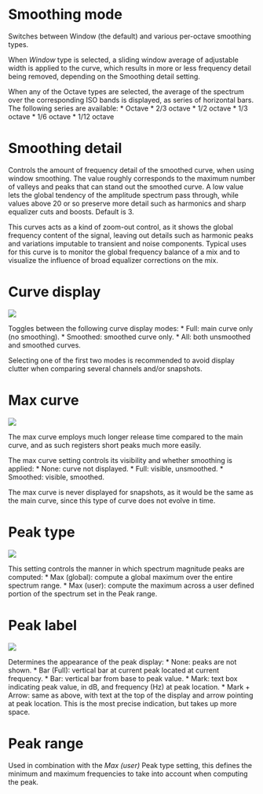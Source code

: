 # Smoothing mode
Switches between Window (the default) and various per-octave smoothing types.

When <i>Window</i> type is selected, a sliding window average of adjustable width is applied to the curve, which results in more or less frequency detail being removed, depending on the Smoothing detail setting.

When any of the Octave types are selected, the average of the spectrum over the corresponding ISO bands is displayed, as series of horizontal bars. The following series are available:
* Octave
* 2/3 octave
* 1/2 octave
* 1/3 octave
* 1/6 octave
* 1/12 octave

# Smoothing detail
Controls the amount of frequency detail of the smoothed curve, when using window smoothing. The value roughly corresponds to the maximum number of valleys and peaks that can stand out the smoothed curve. A low value lets the global tendency of the amplitude spectrum pass through, while values above 20 or so preserve more detail such as harmonics and sharp equalizer cuts and boosts. Default is 3.

:::{.callout-note}
This curves acts as a kind of zoom-out control, as it shows the global frequency content of the signal, leaving out details such as harmonic peaks and variations imputable to transient and noise components. Typical uses for this curve is to monitor the global frequency balance of a mix and to visualize the influence of broad equalizer corrections on the mix.
:::

# Curve display
![](https://media.githubusercontent.com/media/FLUX-SE/doc_images/main/Analyzer/Spectrum/CurveDisplay.png)

Toggles between the following curve display modes:
* Full: main curve only (no smoothing).
* Smoothed: smoothed curve only.
* All: both unsmoothed and smoothed curves.

:::{.callout-note}
Selecting one of the first two modes is recommended to avoid display clutter when comparing several channels and/or snapshots.
:::

# Max curve
![](https://media.githubusercontent.com/media/FLUX-SE/doc_images/main/Analyzer/Spectrum/MaxCurve.png)

The max curve employs much longer release time compared to the main curve, and as such registers short peaks much more easily.

The max curve setting controls its visibility and whether smoothing is applied:
* None: curve not displayed.
* Full: visible, unsmoothed.
* Smoothed: visible, smoothed.

:::{.callout-note}
The max curve is never displayed for snapshots, as it would be the same as the main curve, since this type of curve does not evolve in time.
:::

# Peak type
![](https://media.githubusercontent.com/media/FLUX-SE/doc_images/main/Analyzer/Spectrum/PeakType.png)

This setting controls the manner in which spectrum magnitude peaks are computed:
* Max (global): compute a global maximum over the entire spectrum range.
* Max (user): compute the maximum across a user defined portion of the spectrum set in the Peak range.

# Peak label
![](https://media.githubusercontent.com/media/FLUX-SE/doc_images/main/Analyzer/Spectrum/PeakLabel.png)

Determines the appearance of the peak display:
* None: peaks are not shown.
* Bar (Full): vertical bar at current peak located at current frequency.
* Bar: vertical bar from base to peak value.
* Mark: text box indicating peak value, in dB, and frequency (Hz) at peak location.
* Mark + Arrow: same as above, with text at the top of the display and arrow pointing at peak location. This is the most precise indication, but takes up more space.

# Peak range
Used in combination with the <i>Max (user)</i> Peak type setting, this defines the minimum and maximum frequencies to take into account when computing the peak.

